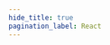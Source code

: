 ```yaml
---
hide_title: true
pagination_label: React
---
```



<FeatureIcon src={react} alt="React" title="React" />
<LinkList
  srcList={[
    {
      title: "DOM",
      link: "/docs/front-end/react/dom",
      src: react,
      alt: "DOM",
    },
    {
      title: "Solutions",
      link: "/docs/front-end/react/solutions",
      src: react,
      alt: "Solutions",
    },
    {
      title: "Experience",
      link: "/docs/front-end/react/experience",
      src: react,
      alt: "Experience",
    },
  ]}
/>
